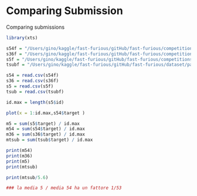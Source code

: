 Comparing Submission 
========================================================

Comparing submissions 

```r
library(xts)

s54f = "/Users/gino/kaggle/fast-furious/gitHub/fast-furious/competitions/pakdd-cup-2014/sub_54.zat"
s36f = "/Users/gino/kaggle/fast-furious/gitHub/fast-furious/competitions/pakdd-cup-2014/sub_36.zat"
s5f = "/Users/gino/kaggle/fast-furious/gitHub/fast-furious/competitions/pakdd-cup-2014/sub_5.zat"
tsubf = "/Users/gino/kaggle/fast-furious/gitHub/fast-furious/dataset/pakdd-cup-2014/sub_best_model.csv"

s54 = read.csv(s54f)
s36 = read.csv(s36f)
s5 = read.csv(s5f)
tsub = read.csv(tsubf)

id.max = length(s5$id)

plot(x = 1:id.max,s54$target )

m5 = sum(s5$target) / id.max 
m54 = sum(s54$target) / id.max 
m36 = sum(s36$target) / id.max 
mtsub = sum(tsub$target) / id.max

print(m54)
print(m36)
print(m5)
print(mtsub)

print(mtsub/5.6)

### la media 5 / media 54 ha un fattore 1/53



```

